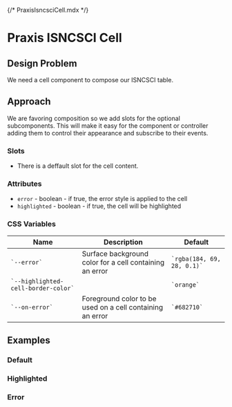 {/* PraxisIsncsciCell.mdx */}


<Meta of={Stories} />

# Praxis ISNCSCI Cell

## Design Problem

We need a cell component to compose our ISNCSCI table.

## Approach

We are favoring composition so we add slots for the optional subcomponents.
This will make it easy for the component or controller adding them to control their appearance and subscribe to their events.

### Slots

- There is a deffault slot for the cell content.

### Attributes

- `error` - boolean - if true, the error style is applied to the cell
- `highlighted` - boolean - if true, the cell will be highlighted

### CSS Variables

<table>
  <thead>
    <tr>
      <th>Name</th>
      <th>Description</th>
      <th>Default</th>
    </tr>
  </thead>
  <tbody>
    <tr>
      <td>
        <code>`--error`</code>
      </td>
      <td>Surface background color for a cell containing an error</td>
      <td>
        <code>`rgba(184, 69, 28, 0.1)`</code>
      </td>
    </tr>
    <tr>
      <td>
        <code>`--highlighted-cell-border-color`</code>
      </td>
      <td>&nbsp;</td>
      <td>
        <code>`orange`</code>
      </td>
    </tr>
    <tr>
      <td>
        <code>`--on-error`</code>
      </td>
      <td>Foreground color to be used on a cell containing an error</td>
      <td>
        <code>`#682710`</code>
      </td>
    </tr>
  </tbody>
</table>

## Examples

### Default

<Canvas of={Stories.Primary} />

### Highlighted

<Canvas of={Stories.Highlighted} />

### Error

<Canvas of={Stories.Error} />
